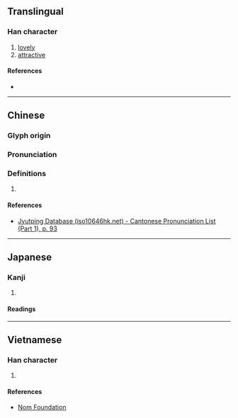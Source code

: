 {{character info/new}}
==Translingual==

===Han character===
{{Han char|rn=38|rad=女|as=08|sn=11|four=|canj=VMPM|ids=⿰女武}}

# [[lovely]]
# [[attractive]]

====References====
* {{Han ref|kx=0263.180|dkj=06361|hdz=21055.040|uh=5A2C|ud=23084}}

----

==Chinese==
{{zh-forms}}

===Glyph origin===
{{Han etym}}

===Pronunciation===
{{zh-pron
|m=wǔ
|c=mou4,mou5
|mc=y
|oc=y
|cat=
}}

===Definitions===
{{zh-hanzi}}

# {{rfdef|zh}}

====References====
* [http://www.iso10646hk.net/jp/document/download.jsp Jyutping Database (iso10646hk.net) - Cantonese Pronunciation List (Part 1), p. 93]

----

==Japanese==

===Kanji===
{{ja-kanji|grade=|rs=女08}}

# {{defn|lang=ja|sort=女08}}

====Readings====
{{ja-readings
|on=ぶ, む
|kun=こびる}}

----

==Vietnamese==

===Han character===
{{vi-hantu|vũ|rs=女08}}

# {{defn|lang=vi|sort=女08}}

====References====
* [http://nomfoundation.org/common/nom_details.php?codepoint=5a2c Nom Foundation]